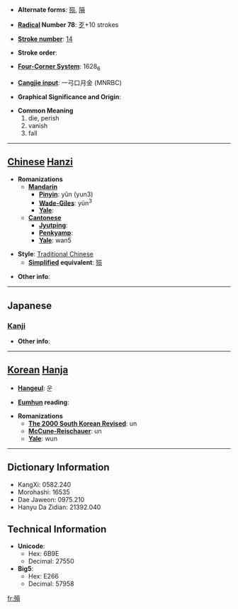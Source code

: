 * '''Alternate forms''': [[殒]], [[隕]]

* '''[[Wiktionary:Chinese radical index| Radical]] Number 78''': [[Wiktionary:Chinese radical index 歹|歹]]+10 strokes

* '''[[Wiktionary:Chinese total strokes index|Stroke number]]''': [[Wiktionary:Chinese total strokes index 14|14]]

* '''Stroke order''': 

* '''[[Wiktionary:Chinese four corner index|Four-Corner System]]''': 1628<sub>6</sub>

* '''[[Wiktionary:Chinese Cangjie index|Cangjie input]]''': 一弓口月金 (MNRBC)

* '''Graphical Significance and Origin''': 

* '''Common Meaning'''
*#die, perish
*# vanish
*# fall


----

== [[Chinese]] [[Hanzi]] ==

* '''Romanizations'''
** '''[[Mandarin]]'''
*** '''[[Pinyin]]''': yǔn (yun3)
*** '''[[Wade-Giles]]''': yün<sup>3</sup>
*** '''[[Yale]]''': 
** '''[[Cantonese]]'''
*** '''[[Jyutping]]''':
*** '''[[Penkyamp]]''': 
*** '''[[Yale]]''': wan5

* '''Style''': [[Traditional Chinese]] 
** '''[[Simplified Chinese|Simplified]] equivalent''': [[殒]]

* '''Other info''': 

----

==Japanese==
===[[Kanji]]===
{{kanji|on readings=[[いん]] (in), [[うん]] (un)
|kun readings=[[しぬ]] (shinu), [[おちる]] (ochiru)
}}

* '''Other info''':  

----

== [[Korean]] [[Hanja]] ==

* '''[[Hangeul]]''': 운

* '''[[Eumhun]] reading''': 

* '''Romanizations'''
** '''[[The 2000 South Korean Revised Romanization|The 2000 South Korean Revised]]''': un
** '''[[McCune-Reischauer]]''': un
** '''[[Yale]]''': wun

----

== Dictionary Information ==

* KangXi: 0582.240
* Morohashi: 16535
* Dae Jaweon: 0975.210
* Hanyu Da Zidian: 21392.040

== Technical Information ==

* '''Unicode''':
** Hex: 6B9E
** Decimal: 27550
* '''Big5''':
** Hex: E266
** Decimal: 57958

[[fr:殞]]
